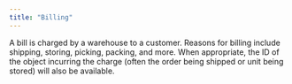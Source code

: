 ```yaml
---
title: "Billing"
---
```


A bill is charged by a warehouse to a customer. Reasons for billing include shipping, storing, picking, packing, and more.
When appropriate, the ID of the object incurring the charge (often the order being shipped or unit being stored) will also be available.
